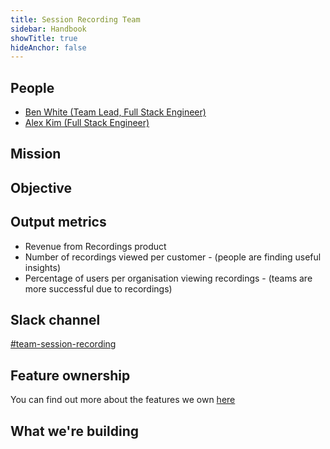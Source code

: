 ```yaml
---
title: Session Recording Team
sidebar: Handbook
showTitle: true
hideAnchor: false
---
```



## People

- [Ben White (Team Lead, Full Stack Engineer)](/handbook/company/team/#ben-white-full-stack-engineer)
- [Alex Kim (Full Stack Engineer)](/handbook/company/team/#alex-kim-full-stack-engineer)

## Mission

<Mission />

## Objective

<Objectives />

## Output metrics

* Revenue from Recordings product
* Number of recordings viewed per customer - (people are finding useful insights)
* Percentage of users per organisation viewing recordings - (teams are more successful due to recordings)

## Slack channel

[#team-session-recording](https://posthog.slack.com/messages/team-session-recording)

## Feature ownership
You can find out more about the features we own [here](/handbook/engineering/feature-ownership)

## What we're building

<TeamRoadmap />